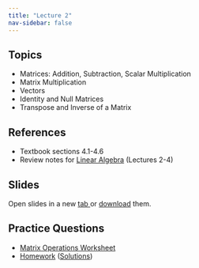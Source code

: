 ```yaml
---
title: "Lecture 2"
nav-sidebar: false
---
```


## Topics 
- Matrices: Addition, Subtraction, Scalar Multiplication
- Matrix Multiplication
- Vectors
- Identity and Null Matrices
- Transpose and Inverse of a Matrix
  
## References
- Textbook sections 4.1-4.6
- Review notes for [Linear Algebra](./../../Notes/Linear-Algebra.pdf) (Lectures 2-4)


## Slides 

Open slides in a new <a href="Slides2.pdf" target="_blank"> tab </a> or 
<a href="Slides2.pdf" download="Slides2">download</a> them.

<object class="slide-deck" data="Slides2.pdf" type="application/pdf" style="width:80%; height:450px;">
</object>

## Practice Questions
- [Matrix Operations Worksheet](Handout-Matrix-Operations.pdf)
- [Homework](homework2.pdf) ([Solutions](homework2_solutions.pdf))
